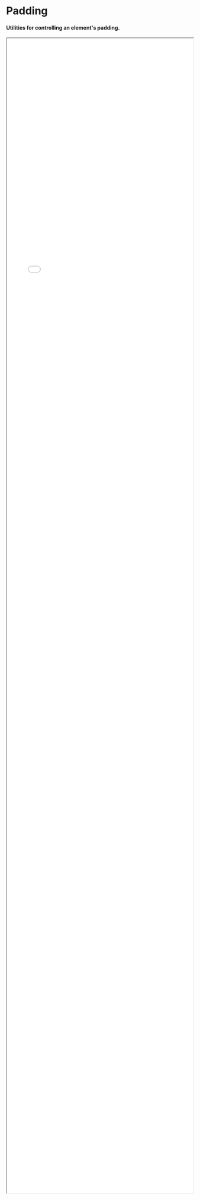 
<Meta title="Utilities/Padding" />

# Padding

#### Utilities for controlling an element's padding.

<div style={{ marginTop: '30px' }}></div>

<iframe src="./tables/padding.html" width="100%" height="80%" style={{
    border: 'none',
    overflow: 'hidden',
}}/>